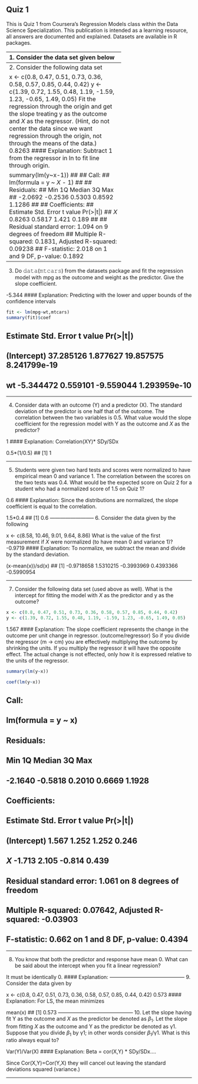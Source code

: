 
## Quiz 1
This is Quiz 1 from Coursera’s Regression Models class within the Data Science Specialization.
This publication is intended as a learning resource, all answers are documented and explained. Datasets are available in R packages.

--------------------------------------------
1. Consider the data set given below

x <- c(0.18, -1.54, 0.42, 0.95)
And weights given by

w <- c(2, 1, 3, 1)
Give the value of μ that minimizes the least squares equation

∑ni=1wi(xi−μ)2

0.1471
#### Explanation:
Least squares is minimized by the mean

mean(w*x)/mean(w)
## [1] 0.1471429
--------------------------------------------
2. Consider the following data set

x <- c(0.8, 0.47, 0.51, 0.73, 0.36, 0.58, 0.57, 0.85, 0.44, 0.42)
y <- c(1.39, 0.72, 1.55, 0.48, 1.19, -1.59, 1.23, -0.65, 1.49, 0.05)
Fit the regression through the origin and get the slope treating y as the outcome and $X$  as the regressor. 
(Hint, do not center the data since we want regression through the origin, not through the means of the data.)
0.8263
#### Explanation:
Subtract 1 from the regressor in ln to fit line through origin.

summary(lm(y~x-1))
## 
## Call:
## lm(formula = y ~ $X$  - 1)
## 
## Residuals:
##     Min      1Q  Median      3Q     Max 
## -2.0692 -0.2536  0.5303  0.8592  1.1286 
## 
## Coefficients:
##   Estimate Std. Error t value Pr(>|t|)
## $X$    0.8263     0.5817   1.421    0.189
## 
## Residual standard error: 1.094 on 9 degrees of freedom
## Multiple R-squared:  0.1831, Adjusted R-squared:  0.09238 
## F-statistic: 2.018 on 1 and 9 DF,  p-value: 0.1892
--------------------------------------------
3. Do 𝚍𝚊𝚝𝚊(𝚖𝚝𝚌𝚊𝚛𝚜) from the datasets package and fit the regression model with mpg as the outcome and weight as the predictor. 
Give the slope coefficient.

-5.344
#### Explanation:
Predicting with the lower and upper bounds of the confidence intervals

```{r}
fit <- lm(mpg~wt,mtcars)
summary(fit)$coef
```

##              Estimate Std. Error   t value     Pr(>|t|)
## (Intercept) 37.285126   1.877627 19.857575 8.241799e-19
## wt          -5.344472   0.559101 -9.559044 1.293959e-10

--------------------------------------------

4. Consider data with an outcome (Y) and a predictor (X). 
The standard deviation of the predictor is one half that of the outcome. 
The correlation between the two variables is 0.5. 
What value would the slope coefficient for the regression model with Y as the outcome and $X$  as the predictor?

1
#### Explanation:
Correlation(XY)* SDy/SDx

0.5*(1/0.5)
## [1] 1

--------------------------------------------

5. Students were given two hard tests and scores were normalized to have empirical mean 0 and variance 1. 
The correlation between the scores on the two tests was 0.4. 
What would be the expected score on Quiz 2 for a student who had a normalized score of 1.5 on Quiz 1?

0.6
#### Explanation:
Since the distributions are normalized, the slope coefficient is equal to the correlation.

1.5*0.4
## [1] 0.6
--------------------------
6. Consider the data given by the following

x <- c(8.58, 10.46, 9.01, 9.64, 8.86)
What is the value of the first measurement if $X$  were normalized (to have mean 0 and variance 1)?
-0.9719
#### Explanation:
To normalize, we subtract the mean and divide by the standard deviation.

(x-mean(x))/sd(x)
## [1] -0.9718658  1.5310215 -0.3993969  0.4393366 -0.5990954

--------------------------------------------

7. Consider the following data set (used above as well). 
What is the intercept for fitting the model with $X$  as the predictor and y as the outcome?
```{r}
x <- c(0.8, 0.47, 0.51, 0.73, 0.36, 0.58, 0.57, 0.85, 0.44, 0.42)
y <- c(1.39, 0.72, 1.55, 0.48, 1.19, -1.59, 1.23, -0.65, 1.49, 0.05)
```

1.567
#### Explanation:
The slope coefficient represents the change in the outcome per unit change in regressor. (outcome/regressor) So if you divide the regressor (m -> cm) you are effectively multiplying the outcome by shrinking the units. 
If you multiply the regressor it will have the opposite effect. 
The actual change is not effected, only how it is expressed relative to the units of the regressor.

```{r}
summary(lm(y~x))
```


```{r}
coef(lm(y~x))
```

## 
## Call:
## lm(formula = y ~ x)
## 
## Residuals:
##     Min      1Q  Median      3Q     Max 
## -2.1640 -0.5818  0.2010  0.6669  1.1928 
## 
## Coefficients:
##             Estimate Std. Error t value Pr(>|t|)
## (Intercept)    1.567      1.252   1.252    0.246
## $X$              -1.713      2.105  -0.814    0.439
## 
## Residual standard error: 1.061 on 8 degrees of freedom
## Multiple R-squared:  0.07642,    Adjusted R-squared:  -0.03903 
## F-statistic: 0.662 on 1 and 8 DF,  p-value: 0.4394

--------------------------------------------

8. You know that both the predictor and response have mean 0.
What can be said about the intercept when you fit a linear regression?

It must be identically 0.
#### Explanation:
--------------------------------------------
9. Consider the data given by

x <- c(0.8, 0.47, 0.51, 0.73, 0.36, 0.58, 0.57, 0.85, 0.44, 0.42)
0.573
#### Explanation:
For LS, the mean minimizes

mean(x)
## [1] 0.573
--------------------------------------------
10. Let the slope having fit Y as the outcome and $X$  as the predictor be denoted as $\beta_1$. 
Let the slope from fitting $X$  as the outcome and Y as the predictor be denoted as γ1. 
Suppose that you divide $\beta_1$ by γ1; in other words consider $\beta_1$/γ1. 
What is this ratio always equal to?

Var(Y)/Var(X)
#### Explanation:
Beta = cor(X,Y) * SDy/SDx….

Since Cor(X,Y)=Cor(Y,X) they will cancel out leaving the standard deviations squared (variance.)

--------------------------
